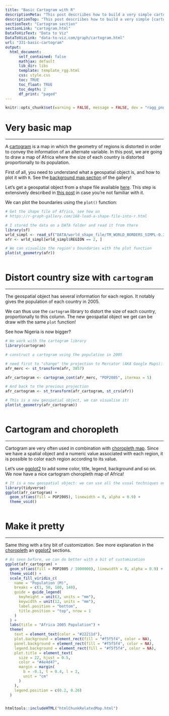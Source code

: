 ```yaml
---
title: "Basic Cartogram with R"
descriptionMeta: "This post descriibes how to build a very simple cartogram with R and the cartogram package. It is a step a step approach leading to a choropleth map with distorted region size."
descriptionTop: "This post descriibes how to build a very simple [cartogram](cartogram.html) with `R` and the `cartogram` package. It is a step a step approach leading to a choropleth map with distorted region size."
sectionText: "Cartogram section"
sectionLink: "cartogram.html"
DataToVizText: "Data to Viz"
DataToVizLink: "data-to-viz.com/graph/cartogram.html"
url: "331-basic-cartogram"
output:
  html_document:
      self_contained: false    
      mathjax: default
      lib_dir: libs
      template: template_rgg.html
      css: style.css
      toc: TRUE
      toc_float: TRUE
      toc_depth: 2
      df_print: "paged"
---
```



```r
knitr::opts_chunk$set(warning = FALSE, message = FALSE, dev = "ragg_png", dpi = 300)
```

<div class="container">




# Very basic map
***

<div class = "row">

<div class = "col-md-6  col-sm-12 align-self-center">

A [cartogram](cartogram.html) is a  map in which the geometry of regions is distorted in order to convey the information of an alternate variable. In this post, we are going to draw a map of Africa where the size of each country is distorted proportionally to its population.

First of all, you need to understand what a geospatial object is, and how to plot it with `R`. See the [background map section](map.html) of the gallery!

Let's get a geospatial object from a shape file available [here](http://thematicmapping.org/downloads/world_borders.php). This step is extensively described in [this post](168-load-a-shape-file-into-r.html) in case you're not familiar with it.


We can plot the boundaries using the `plot()` function:

</div>


<div class = "col-md-6  col-sm-12">



```r
# Get the shape file of Africa, see how on
# https://r-graph-gallery.com/168-load-a-shape-file-into-r.html

# I stored the data on a DATA folder and read it from there
library(sf)
wrld_simpl <- read_sf("DATA/world_shape_file/TM_WORLD_BORDERS_SIMPL-0.3.shp")
afr <- wrld_simpl[wrld_simpl$REGION == 2, ]

# We can visualize the region's boundaries with the plot function
plot(st_geometry(afr))
```
</div>
</div>



```r
```













 
# Distort country size with `cartogram` {#carto}
***

<div class = "row">

<div class = "col-md-6  col-sm-12 align-self-center">

The geospatial object has several information for each region. It notably gives the population of each country in 2005. 

We can thus use the `cartogram` library to distort the size of each country, proportionally to this column. The new geospatial object we get can be draw with the same `plot` function!

See how Nigeria is now bigger?


</div>


<div class = "col-md-6  col-sm-12">

```r
# We work with the cartogram library
library(cartogram)

# construct a cartogram using the population in 2005

# need first to "change" the projection to Mercator (AKA Google Maps): EPSG: 3857
afr_merc <- st_transform(afr, 3857)

afr_cartogram <- cartogram_cont(afr_merc, "POP2005", itermax = 5)

# And back to the previous projection
afr_cartogram <- st_transform(afr_cartogram, st_crs(afr))

# This is a new geospatial object, we can visualise it!
plot(st_geometry(afr_cartogram))
```
</div>
</div>



```r
```










# Cartogram and choropleth {#choro}
***

<div class = "row">

<div class = "col-md-6  col-sm-12 align-self-center">

Cartogram are very often used in combination with [choropleth map](https://www.r-graph-gallery.com/chloropleth-map.html). Since we have a spatial object and a numeric value associated with each region, it is possible to color each region according to its value. 

Let's use [ggplot2](ggplot2-package.html) to add some color, title, legend, background and so on. We now have a nice cartogram choropleth map of Africa!

</div>


<div class = "col-md-6  col-sm-12">

```r
# It is a new geospatial object: we can use all the usual techniques on it! Let's start with a basic ggplot2 choropleth map:
library(tidyverse)
ggplot(afr_cartogram) +
  geom_sf(aes(fill = POP2005), linewidth = 0, alpha = 0.9) +
  theme_void()
```
</div>
</div>



```r
```











# Make it pretty  {#clean}
***

<div class = "row">

<div class = "col-md-6  col-sm-12 align-self-center">

Same thing with a tiny bit of customization. See more explanation in the [choropleth](choropleth.html) an [ggplot2](ggplot2-package.html) sections.
</div>


<div class = "col-md-6  col-sm-12">

```r
# As seen before, we can do better with a bit of customization
ggplot(afr_cartogram) +
  geom_sf(aes(fill = POP2005 / 1000000), linewidth = 0, alpha = 0.9) +
  theme_void() +
  scale_fill_viridis_c(
    name = "Population (M)",
    breaks = c(1, 50, 100, 140),
    guide = guide_legend(
      keyheight = unit(3, units = "mm"),
      keywidth = unit(12, units = "mm"),
      label.position = "bottom",
      title.position = "top", nrow = 1
    )
  ) +
  labs(title = "Africa 2005 Population") +
  theme(
    text = element_text(color = "#22211d"),
    plot.background = element_rect(fill = "#f5f5f4", color = NA),
    panel.background = element_rect(fill = "#f5f5f4", color = NA),
    legend.background = element_rect(fill = "#f5f5f4", color = NA),
    plot.title = element_text(
      size = 22, hjust = 0.5,
      color = "#4e4d47",
      margin = margin(
        b = -0.1, t = 0.4, l = 2,
        unit = "cm"
      )
    ),
    legend.position = c(0.2, 0.26)
  )
```
</div>
</div>



```r
```





<!-- Close container -->
</div>




```r
htmltools::includeHTML("htmlChunkRelatedMap.html")
```
